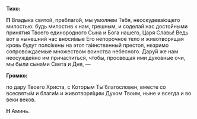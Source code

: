 **Тихо:**

**П** Владыка святой, преблаго́й, мы умоляем Тебя, неоскудева́ющего милостью: будь милостив к нам, грешным, и соделай нас достойными принятия Твоего единородного Сына и Бога нашего, Царя Славы! Ведь вот в нынешний час вноси́мые Его непорочное тело и животворящая кровь будут поло́жены на этот та́инственный престол, незримо сопровождаемые множеством воинства небесного. Дару́й же нам неосужде́нно им причаститься, чтобы, просвещая ими духовные очи, мы были сына́ми Света и Дня, —

**Громко:**

по дару Твоего Христа, с Которым Ты́ благословен, вместе со всесвяты́м и благи́м и животворя́щим Духом Твоим, ныне и всегда и во веки веков.

**Н** Аминь.
